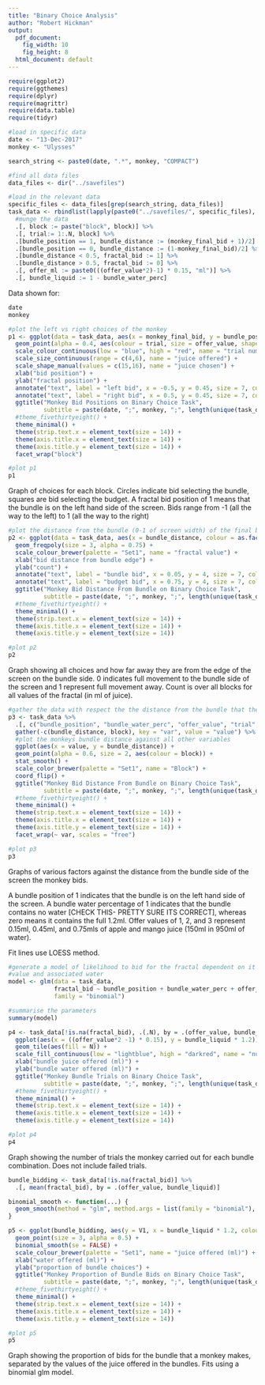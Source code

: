 ```yaml
---
title: "Binary Choice Analysis"
author: "Robert Hickman"
output:
  pdf_document:
    fig_width: 10
    fig_height: 8
  html_document: default
---
```

```r
require(ggplot2)
require(ggthemes)
require(dplyr)
require(magrittr)
require(data.table)
require(tidyr)
```

```r
#load in specific data
date <- "13-Dec-2017"
monkey <- "Ulysses"

search_string <- paste0(date, ".*", monkey, "COMPACT")

#find all data files
data_files <- dir("../savefiles")

#load in the relevant data
specific_files <- data_files[grep(search_string, data_files)]
task_data <- rbindlist(lapply(paste0("../savefiles/", specific_files), read.csv, na.strings = "NaN"), idcol = "block") %>%
  #munge the data
  .[, block := paste("block", block)] %>%
  .[, trial:= 1:.N, block] %>%
  .[bundle_position == 1, bundle_distance := (monkey_final_bid + 1)/2] %>%
  .[bundle_position == 0, bundle_distance := (1-monkey_final_bid)/2] %>%
  .[bundle_distance < 0.5, fractal_bid := 1] %>%
  .[bundle_distance > 0.5, fractal_bid := 0] %>%
  .[, offer_ml := paste0(((offer_value*2)-1) * 0.15, "ml")] %>%
  .[, bundle_liquid := 1 - bundle_water_perc]

```

Data shown for:
```r
date
monkey

```


```r
#plot the left vs right choices of the monkey
p1 <- ggplot(data = task_data, aes(x = monkey_final_bid, y = bundle_position)) +
  geom_point(alpha = 0.4, aes(colour = trial, size = offer_value, shape = as.factor(fractal_bid))) +
  scale_colour_continuous(low = "blue", high = "red", name = "trial number") +
  scale_size_continuous(range = c(4,6), name = "juice offered") +
  scale_shape_manual(values = c(15,16), name = "juice chosen") +
  xlab("bid position") +
  ylab("fractal position") +
  annotate("text", label = "left bid", x = -0.5, y = 0.45, size = 7, colour = "darkgrey") +
  annotate("text", label = "right bid", x = 0.5, y = 0.45, size = 7, colour = "darkgrey") +
  ggtitle("Monkey Bid Positions on Binary Choice Task",
          subtitle = paste(date, ";", monkey, ";", length(unique(task_data$block)), "blocks")) +
  #theme_fivethirtyeight() +
  theme_minimal() +
  theme(strip.text.x = element_text(size = 14)) +
  theme(axis.title.x = element_text(size = 14)) +
  theme(axis.title.y = element_text(size = 14)) +
  facet_wrap("block")

```

```r
#plot p1
p1
```

Graph of choices for each block. Circles indicate bid selecting the bundle, squares are bid selecting the budget. A fractal bid position of 1 means that the bundle is on the left hand side of the screen. Bids range from -1 (all the way to the left) to 1 (all the way to the right) \newpage

```r
#plot the distance from the bundle (0-1 of screen width) of the final bid
p2 <- ggplot(data = task_data, aes(x = bundle_distance, colour = as.factor(offer_ml))) +
  geom_freqpoly(size = 3, alpha = 0.75) +
  scale_colour_brewer(palette = "Set1", name = "fractal value") +
  xlab("bid distance from bundle edge") +
  ylab("count") +
  annotate("text", label = "bundle bid", x = 0.05, y = 4, size = 7, colour = "darkgrey") +
  annotate("text", label = "budget bid", x = 0.75, y = 4, size = 7, colour = "darkgrey") +
  ggtitle("Monkey Bid Distance From Bundle on Binary Choice Task",
          subtitle = paste(date, ";", monkey, ";", length(unique(task_data$block)), "blocks")) +
  #theme_fivethirtyeight() +
  theme_minimal() +
  theme(strip.text.x = element_text(size = 14)) +
  theme(axis.title.x = element_text(size = 14)) +
  theme(axis.title.y = element_text(size = 14))

```

```r
#plot p2
p2
```

Graph showing all choices and how far away they are from the edge of the screen on the bundle side. 0 indicates full movement to the bundle side of the screen and 1 represent full movement away. Count is over all blocks for all values of the fractal (in ml of juice). \newpage

```r
#gather the data with respect the the distance from the bundle that the monkey bid
p3 <- task_data %>%
  .[, c("bundle_position", "bundle_water_perc", "offer_value", "trial", "bundle_distance", "block")] %>%
  gather(-c(bundle_distance, block), key = "var", value = "value") %>%
  #plot the monkeys bundle distance against all other variables
  ggplot(aes(x = value, y = bundle_distance)) +
  geom_point(alpha = 0.6, size = 2, aes(colour = block)) +
  stat_smooth() +
  scale_color_brewer(palette = "Set1", name = "Block") +
  coord_flip() +
  ggtitle("Monkey Bid Distance From Bundle on Binary Choice Task",
          subtitle = paste(date, ";", monkey, ";", length(unique(task_data$block)), "blocks")) +
  #theme_fivethirtyeight() +
  theme_minimal() +
  theme(strip.text.x = element_text(size = 14)) +
  theme(axis.title.x = element_text(size = 14)) +
  theme(axis.title.y = element_text(size = 14)) +
  facet_wrap(~ var, scales = "free")

```

```r
#plot p3
p3
```

Graphs of various factors against the distance from the bundle side of the screen the monkey bids.

A bundle position of 1 indicates that the bundle is on the left hand side of the screen. A bundle water percentage of 1 indicates that the bundle contains no water [CHECK THIS- PRETTY SURE ITS CORRECT], whereas zero means it contains the full 1.2ml. Offer values of 1, 2, and 3 represent 0.15ml, 0.45ml, and 0.75mls of apple and mango juice (150ml in 950ml of water).

Fit lines use LOESS method. \newpage

```r
#generate a model of likelihood to bid for the fractal dependent on it's position,
#value and associated water
model <- glm(data = task_data,
             fractal_bid ~ bundle_position + bundle_water_perc + offer_value + trial,
             family = "binomial")

#summarise the parameters
summary(model)

```
\newpage


```r
p4 <- task_data[!is.na(fractal_bid), .(.N), by = .(offer_value, bundle_liquid)] %>%
  ggplot(aes(x = ((offer_value*2 -1) * 0.15), y = bundle_liquid * 1.2)) +
  geom_tile(aes(fill = N)) +
  scale_fill_continuous(low = "lightblue", high = "darkred", name = "number of trials") +
  xlab("bundle juice offered (ml)") +
  ylab("bundle water offered (ml)") +
  ggtitle("Monkey Bundle Trials on Binary Choice Task",
          subtitle = paste(date, ";", monkey, ";", length(unique(task_data$block)), "blocks")) +
  #theme_fivethirtyeight() +
  theme_minimal() +
  theme(strip.text.x = element_text(size = 14)) +
  theme(axis.title.x = element_text(size = 14)) +
  theme(axis.title.y = element_text(size = 14)) 

```

```r
#plot p4
p4
```

Graph showing the number of trials the monkey carried out for each bundle combination. Does not include failed trials. \newpage

```r
bundle_bidding <- task_data[!is.na(fractal_bid)] %>%
  .[, mean(fractal_bid), by = .(offer_value, bundle_liquid)]

binomial_smooth <- function(...) {
  geom_smooth(method = "glm", method.args = list(family = "binomial"), ...)
}

p5 <- ggplot(bundle_bidding, aes(y = V1, x = bundle_liquid * 1.2, colour = as.factor((offer_value*2 -1) * 0.15))) +
  geom_point(size = 3, alpha = 0.5) +
  binomial_smooth(se = FALSE) +
  scale_colour_brewer(palette = "Set1", name = "juice offered (ml)") +
  xlab("water offered (ml)") +
  ylab("proportion of bundle choices") +
  ggtitle("Monkey Proportion of Bundle Bids on Binary Choice Task",
          subtitle = paste(date, ";", monkey, ";", length(unique(task_data$block)), "blocks")) +
  #theme_fivethirtyeight() +
  theme_minimal() +
  theme(strip.text.x = element_text(size = 14)) +
  theme(axis.title.x = element_text(size = 14)) +
  theme(axis.title.y = element_text(size = 14)) 
```

```r
#plot p5
p5
```

Graph showing the proportion of bids for the bundle that a monkey makes, separated by the values of the juice offered in the bundles. Fits using a binomial glm model.